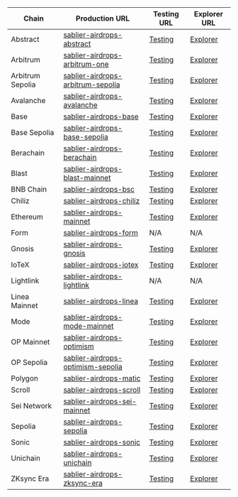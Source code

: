 | Chain | Production URL | Testing URL | Explorer URL |
| -------- | -------------- | ----------- | ------------ |
| Abstract | [sablier-airdrops-abstract](https://gateway.thegraph.com/api/subgraphs/id/DRrf6mYEhRt9QieKvTjDHnSWcBm3GW96hpedMKVxLABx) | [Testing](https://api.studio.thegraph.com/query/112500/sablier-airdrops-abstract/version/latest) | [Explorer](https://thegraph.com/explorer/subgraphs/DRrf6mYEhRt9QieKvTjDHnSWcBm3GW96hpedMKVxLABx) |
| Arbitrum | [sablier-airdrops-arbitrum-one](https://gateway.thegraph.com/api/subgraphs/id/HkHDg6NVVVeobhpcU4pTPMktyC25zd6xAQBGpYrWDgRr) | [Testing](https://api.studio.thegraph.com/query/112500/sablier-airdrops-arbitrum-one/version/latest) | [Explorer](https://thegraph.com/explorer/subgraphs/HkHDg6NVVVeobhpcU4pTPMktyC25zd6xAQBGpYrWDgRr) |
| Arbitrum Sepolia | [sablier-airdrops-arbitrum-sepolia](https://gateway.thegraph.com/api/subgraphs/id/3S7v3VkDq8XMBd8EFVhKur2Vk44xScaW8a4BRjoPuYWk) | [Testing](https://api.studio.thegraph.com/query/112500/sablier-airdrops-arbitrum-sepolia/version/latest) | [Explorer](https://thegraph.com/explorer/subgraphs/3S7v3VkDq8XMBd8EFVhKur2Vk44xScaW8a4BRjoPuYWk) |
| Avalanche | [sablier-airdrops-avalanche](https://gateway.thegraph.com/api/subgraphs/id/CpbN5Ps25UzqfdoqYdrjoSK4Him6nwDvdLK6a2sGS1PA) | [Testing](https://api.studio.thegraph.com/query/112500/sablier-airdrops-avalanche/version/latest) | [Explorer](https://thegraph.com/explorer/subgraphs/CpbN5Ps25UzqfdoqYdrjoSK4Him6nwDvdLK6a2sGS1PA) |
| Base | [sablier-airdrops-base](https://gateway.thegraph.com/api/subgraphs/id/4SxPXkQNifgBYqje2C4yP5gz69erZwtD7GuLWgXHSLGe) | [Testing](https://api.studio.thegraph.com/query/112500/sablier-airdrops-base/version/latest) | [Explorer](https://thegraph.com/explorer/subgraphs/4SxPXkQNifgBYqje2C4yP5gz69erZwtD7GuLWgXHSLGe) |
| Base Sepolia | [sablier-airdrops-base-sepolia](https://gateway.thegraph.com/api/subgraphs/id/4R2hm27YJ7CVEJ97BbBJz2r4KTKYc8sTqqzrD8UzEfJt) | [Testing](https://api.studio.thegraph.com/query/112500/sablier-airdrops-base-sepolia/version/latest) | [Explorer](https://thegraph.com/explorer/subgraphs/4R2hm27YJ7CVEJ97BbBJz2r4KTKYc8sTqqzrD8UzEfJt) |
| Berachain | [sablier-airdrops-berachain](https://gateway.thegraph.com/api/subgraphs/id/CnYsdmzuY3Mebwywvqv1WrXw9UZuPMTrxoGgR2UdThJE) | [Testing](https://api.studio.thegraph.com/query/112500/sablier-airdrops-berachain/version/latest) | [Explorer](https://thegraph.com/explorer/subgraphs/CnYsdmzuY3Mebwywvqv1WrXw9UZuPMTrxoGgR2UdThJE) |
| Blast | [sablier-airdrops-blast-mainnet](https://gateway.thegraph.com/api/subgraphs/id/657bogqYaDSSeqsoJcJ1kRqGnc3jC15UmcVLzsYxyxKK) | [Testing](https://api.studio.thegraph.com/query/112500/sablier-airdrops-blast-mainnet/version/latest) | [Explorer](https://thegraph.com/explorer/subgraphs/657bogqYaDSSeqsoJcJ1kRqGnc3jC15UmcVLzsYxyxKK) |
| BNB Chain | [sablier-airdrops-bsc](https://gateway.thegraph.com/api/subgraphs/id/FXQT42kQPvpMJgsF5Bs6CqpxVvPP1LBqEhWThCCLMeGL) | [Testing](https://api.studio.thegraph.com/query/112500/sablier-airdrops-bsc/version/latest) | [Explorer](https://thegraph.com/explorer/subgraphs/FXQT42kQPvpMJgsF5Bs6CqpxVvPP1LBqEhWThCCLMeGL) |
| Chiliz | [sablier-airdrops-chiliz](https://gateway.thegraph.com/api/subgraphs/id/6LK1aqrhzZCp6c88MEBDAR1VDLpZQiXpBKkceJ5Lu4LU) | [Testing](https://api.studio.thegraph.com/query/112500/sablier-airdrops-chiliz/version/latest) | [Explorer](https://thegraph.com/explorer/subgraphs/6LK1aqrhzZCp6c88MEBDAR1VDLpZQiXpBKkceJ5Lu4LU) |
| Ethereum | [sablier-airdrops-mainnet](https://gateway.thegraph.com/api/subgraphs/id/DFD73EcSue44R7mpHvXeyvcgaT8tR1iKakZFjBsiFpjs) | [Testing](https://api.studio.thegraph.com/query/112500/sablier-airdrops-mainnet/version/latest) | [Explorer](https://thegraph.com/explorer/subgraphs/DFD73EcSue44R7mpHvXeyvcgaT8tR1iKakZFjBsiFpjs) |
| Form | [sablier-airdrops-form](https://formapi.0xgraph.xyz/api/public/5961fb30-8fdc-45ad-9a35-555dd5e0dd56/subgraphs/sablier-airdrops-form/2.3_1.0.0/gn) | N/A | N/A |
| Gnosis | [sablier-airdrops-gnosis](https://gateway.thegraph.com/api/subgraphs/id/kQEY5PYbjx4SMKyMUwqJHRLDzKH1aUqGsf1cnibU7Kn) | [Testing](https://api.studio.thegraph.com/query/112500/sablier-airdrops-gnosis/version/latest) | [Explorer](https://thegraph.com/explorer/subgraphs/kQEY5PYbjx4SMKyMUwqJHRLDzKH1aUqGsf1cnibU7Kn) |
| IoTeX | [sablier-airdrops-iotex](https://gateway.thegraph.com/api/subgraphs/id/G39uCzr1FDY7pBFe8DwShAxhMeC6dbZetutVg6wjtks3) | [Testing](https://api.studio.thegraph.com/query/112500/sablier-airdrops-iotex/version/latest) | [Explorer](https://thegraph.com/explorer/subgraphs/G39uCzr1FDY7pBFe8DwShAxhMeC6dbZetutVg6wjtks3) |
| Lightlink | [sablier-airdrops-lightlink](https://graph.phoenix.lightlink.io/query/subgraphs/name/lightlink/sablier-airdrops-lightlink) | N/A | N/A |
| Linea Mainnet | [sablier-airdrops-linea](https://gateway.thegraph.com/api/subgraphs/id/6koYFSd8FQizdQWLTdRpL1yTmAbpMgN1vZN5W6ajZiTN) | [Testing](https://api.studio.thegraph.com/query/112500/sablier-airdrops-linea/version/latest) | [Explorer](https://thegraph.com/explorer/subgraphs/6koYFSd8FQizdQWLTdRpL1yTmAbpMgN1vZN5W6ajZiTN) |
| Mode | [sablier-airdrops-mode-mainnet](https://gateway.thegraph.com/api/subgraphs/id/HZMkVX5c2qf7BqbidwpcQMsHGWTDdEKwVjnwenzo9s6m) | [Testing](https://api.studio.thegraph.com/query/112500/sablier-airdrops-mode-mainnet/version/latest) | [Explorer](https://thegraph.com/explorer/subgraphs/HZMkVX5c2qf7BqbidwpcQMsHGWTDdEKwVjnwenzo9s6m) |
| OP Mainnet | [sablier-airdrops-optimism](https://gateway.thegraph.com/api/subgraphs/id/CHJtCNDzPqngpa1YJoaVrjuufZL6k6VkEkG9ZFUMQzF7) | [Testing](https://api.studio.thegraph.com/query/112500/sablier-airdrops-optimism/version/latest) | [Explorer](https://thegraph.com/explorer/subgraphs/CHJtCNDzPqngpa1YJoaVrjuufZL6k6VkEkG9ZFUMQzF7) |
| OP Sepolia | [sablier-airdrops-optimism-sepolia](https://gateway.thegraph.com/api/subgraphs/id/3kp1eR2T1XpvvLkSZ7Wtt45DbDaiykTes478RZ7zwTz) | [Testing](https://api.studio.thegraph.com/query/112500/sablier-airdrops-optimism-sepolia/version/latest) | [Explorer](https://thegraph.com/explorer/subgraphs/3kp1eR2T1XpvvLkSZ7Wtt45DbDaiykTes478RZ7zwTz) |
| Polygon | [sablier-airdrops-matic](https://gateway.thegraph.com/api/subgraphs/id/FRbBKiDyM5YpFAqHLXRfQWwQdMGzFL82hqoPXPpXzAHE) | [Testing](https://api.studio.thegraph.com/query/112500/sablier-airdrops-matic/version/latest) | [Explorer](https://thegraph.com/explorer/subgraphs/FRbBKiDyM5YpFAqHLXRfQWwQdMGzFL82hqoPXPpXzAHE) |
| Scroll | [sablier-airdrops-scroll](https://gateway.thegraph.com/api/subgraphs/id/Ev4xS8VxuoUcpgqz5A2BkTgQxQeskm4Fg41XzVJ2DX9) | [Testing](https://api.studio.thegraph.com/query/112500/sablier-airdrops-scroll/version/latest) | [Explorer](https://thegraph.com/explorer/subgraphs/Ev4xS8VxuoUcpgqz5A2BkTgQxQeskm4Fg41XzVJ2DX9) |
| Sei Network | [sablier-airdrops-sei-mainnet](https://gateway.thegraph.com/api/subgraphs/id/HCxLCRqd5MorHXxmXFUBBcA71zTGXnn97Xk2uaBmStsy) | [Testing](https://api.studio.thegraph.com/query/112500/sablier-airdrops-sei-mainnet/version/latest) | [Explorer](https://thegraph.com/explorer/subgraphs/HCxLCRqd5MorHXxmXFUBBcA71zTGXnn97Xk2uaBmStsy) |
| Sepolia | [sablier-airdrops-sepolia](https://gateway.thegraph.com/api/subgraphs/id/8PLGDyXEsPgRTAnozL7MAjmTUFY4TBzs8i4F9Pq3wwSh) | [Testing](https://api.studio.thegraph.com/query/112500/sablier-airdrops-sepolia/version/latest) | [Explorer](https://thegraph.com/explorer/subgraphs/8PLGDyXEsPgRTAnozL7MAjmTUFY4TBzs8i4F9Pq3wwSh) |
| Sonic | [sablier-airdrops-sonic](https://gateway.thegraph.com/api/subgraphs/id/5g8orwpm5Rf83G8eqDzDjodt3sG2D64cbiLC98Utmv4Q) | [Testing](https://api.studio.thegraph.com/query/112500/sablier-airdrops-sonic/version/latest) | [Explorer](https://thegraph.com/explorer/subgraphs/5g8orwpm5Rf83G8eqDzDjodt3sG2D64cbiLC98Utmv4Q) |
| Unichain | [sablier-airdrops-unichain](https://gateway.thegraph.com/api/subgraphs/id/4rQMJ85hKNhcaDyirGipGvcqS4auGU3QCFRBnpiexyNy) | [Testing](https://api.studio.thegraph.com/query/112500/sablier-airdrops-unichain/version/latest) | [Explorer](https://thegraph.com/explorer/subgraphs/4rQMJ85hKNhcaDyirGipGvcqS4auGU3QCFRBnpiexyNy) |
| ZKsync Era | [sablier-airdrops-zksync-era](https://gateway.thegraph.com/api/subgraphs/id/64iDUwNVWKukw67nqTXif5taEfLug4Qf1c2suAv5hrqN) | [Testing](https://api.studio.thegraph.com/query/112500/sablier-airdrops-zksync-era/version/latest) | [Explorer](https://thegraph.com/explorer/subgraphs/64iDUwNVWKukw67nqTXif5taEfLug4Qf1c2suAv5hrqN) |
